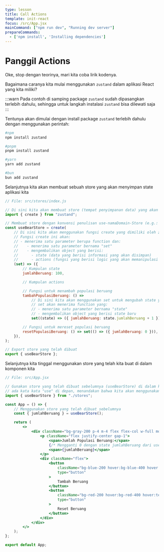 ```yaml
---
type: lesson
title: Call Actions
template: init-react
focus: /src/App.jsx
mainCommand: ["npm run dev", "Running dev server"]
prepareCommands:
  - ['npm install', 'Installing dependencies']
---
```


# Panggil Actions

Oke, stop dengan teorinya, mari kita coba lirik kodenya.

Bagaimana caranya kita mulai menggunakan `zustand` dalam aplikasi React yang kita miliki?

:::warn
Pada contoh di samping package `zustand` sudah dipasangkan terlebih dahulu, sehingga untuk langkah instalasi `zustand` bisa dilewati saja
:::

Tentunya akan dimulai dengan install package `zustand` terlebih dahulu dengan menggunakan perintah:

```sh
#npm
npm install zustand 

#pnpm
pnpm install zustand

#yarn
yarn add zustand

#bun
bun add zustand
```

Selanjutnya kita akan membuat sebuah store yang akan menyimpan state aplikasi kita

```jsx
// File: src/stores/index.js

// Di sini kita akan membuat store (tempat penyimpanan data) yang akan digunakan di aplikasi kita.
import { create } from "zustand";

// Membuat store dengan konvensi penulisan use-namaDomain-Store (e.g.: useCounterStore)
const useBearStore = create(
	// Di sini kita akan menggunakan fungsi create yang dimiliki oleh zustand
	// Fungsi create ini akan:
	// - menerima satu parameter berupa function dan:
	//    - menerima satu parameter bernama "set"
	//    - mengembalikan object yang berisi:
	//      - state (data yang berisi informasi yang akan disimpan)
	//      - actions (fungsi yang berisi logic yang akan memanipulasi state)
	(set) => ({
		// Kumpulan state
		jumlahBeruang: 100,

		// Kumpulan actions

		// Fungsi untuk menambah populasi beruang
		tambahPopulasiBeruang: () =>
			// Di sini kita akan menggunakan set untuk mengubah state yang ada
			// set akan menerima function yang:
			// - menerima satu parameter bernama "state"
			// - mengembalikan object yang berisi state baru
			set((state) => ({ jumlahBeruang: state.jumlahBeruang + 1 })),

		// Fungsi untuk mereset populasi beruang
		resetPopulasiBeruang: () => set(() => ({ jumlahBeruang: 0 })),
	}),
);

// Export store yang telah dibuat
export { useBearStore };
```

Selanjutnya kita tinggal menggunakan store yang telah kita buat di dalam komponen kita

```jsx
// File: src/App.jsx

// Gunakan store yang telah dibuat sebelumnya (useBearStore) di dalam komponen App
// ada kata kata "use" di depan, menandakan bahwa kita akan menggunakan store tersebut sebagai hooks
import { useBearStore } from "./stores";

const App = () => {
	// Menggunakan store yang telah dibuat sebelumnya
	const { jumlahBeruang } = useBearStore();

	return (
		<>
			<div className="bg-gray-200 p-4 m-4 flex flex-col w-full md:w-1/2 lg:w-1/4 gap-4">
				<p className="flex justify-center gap-1">
					<span>Jumlah Populasi Beruang:</span>
					{/* Mengganti 0 dengan state jumlahBeruang dari useBearStore */}
					<span>{jumlahBeruang}</span>
				</p>
				<div className="flex">
					<button
						className="bg-blue-200 hover:bg-blue-400 hover:text-white mx-auto py-2 px-4 rounded transition-colors duration-300"
						type="button"
					>
						Tambah Beruang
					</button>
					<button
						className="bg-red-200 hover:bg-red-400 hover:text-white mx-auto py-2 px-4 rounded transition-colors duration-300"
						type="button"
					>
						Reset Beruang
					</button>
				</div>
			</div>
		</>
	);
};

export default App;
```